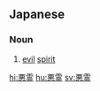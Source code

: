 ==Japanese==
{{wikipedia|lang=ja}}
{{ja-kanjitab|あく|りょう|yomi=o}}

===Noun===
{{ja-noun|あくりょう|kyu=惡靈}}

# [[evil]] [[spirit]]

[[hi:悪霊]]
[[hu:悪霊]]
[[sv:悪霊]]